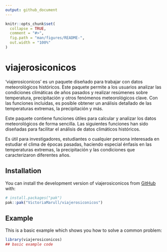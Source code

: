 ```yaml
---
output: github_document
---
```


<!-- README.md is generated from README.Rmd. Please edit that file -->

```r
knitr::opts_chunk$set(
  collapse = TRUE,
  comment = "#>",
  fig.path = "man/figures/README-",
  out.width = "100%"
)
```

# viajerosiconicos
'viajerosiconicos' es un paquete diseñado para trabajar con datos meteorológicos históricos. Este paquete permite a los usuarios analizar las condiciones climáticas de años pasados y realizar resúmenes sobre temperatura, precipitación y otros fenómenos meteorológicos clave. Con las funciones incluidas, es posible obtener un análisis detallado de las temperaturas extremas, la precipitación y más.

Este paquete contiene funciones útiles para calcular y analizar los datos meteorológicos de forma sencilla. Las siguientes funciones han sido diseñadas para facilitar el análisis de datos climáticos históricos.

Es útil para investigadores, estudiantes o cualquier persona interesada en estudiar el clima de épocas pasadas, haciendo especial énfasis en las temperaturas extremas, la precipitación y las condiciones que caracterizaron diferentes años.

<!-- badges: start -->
<!-- badges: end -->


## Installation

You can install the development version of viajerosiconicos from [GitHub](https://github.com/) with:

``` r
# install.packages("pak")
pak::pak("VictoriaMarull/viajerosiconicos")
```

## Example

This is a basic example which shows you how to solve a common problem:

```r
library(viajerosiconicos)
## basic example code
```


